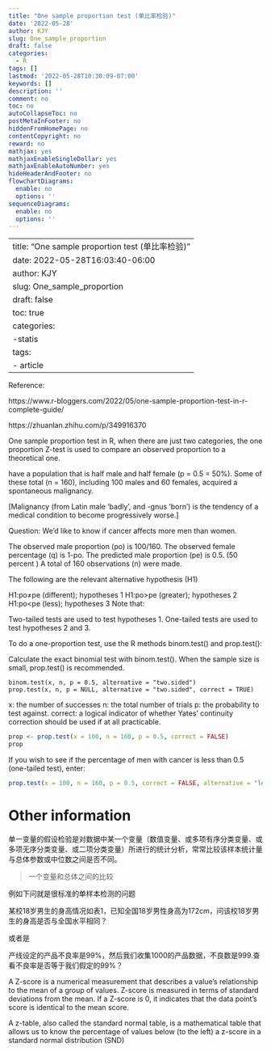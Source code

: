 ```yaml
---
title: "One sample proportion test (单比率检验)"
date: '2022-05-28'
author: KJY
slug: One_sample_proportion
draft: false
categories:
  - R
tags: []
lastmod: '2022-05-28T10:30:09-07:00'
keywords: []
description: ''
comment: no
toc: no
autoCollapseToc: no
postMetaInFooter: no
hiddenFromHomePage: no
contentCopyright: no
reward: no
mathjax: yes
mathjaxEnableSingleDollar: yes
mathjaxEnableAutoNumber: yes
hideHeaderAndFooter: no
flowchartDiagrams:
  enable: no
  options: ''
sequenceDiagrams:
  enable: no
  options: ''
---
```


---
title: "One sample proportion test (单比率检验)"
date: 2022-05-28T16:03:40-06:00
author: KJY
slug: One_sample_proportion
draft: false
toc: true
categories:  
  -statis
tags:        
  - article
---

Reference:


https://www.r-bloggers.com/2022/05/one-sample-proportion-test-in-r-complete-guide/

https://zhuanlan.zhihu.com/p/349916370

One sample proportion test in R, when there are just two categories, the one proportion Z-test is used to compare an observed proportion to a theoretical one.

have a population that is half male and half female (p = 0.5 = 50%). Some of these total (n = 160), including 100 males and 60 females, acquired a spontaneous malignancy.

[Malignancy (from Latin male 'badly', and -gnus 'born') is the tendency of a medical condition to become progressively worse.]

Question: We’d like to know if cancer affects more men than women.

The observed male proportion (po) is 100/160.
The observed female percentage (q) is 1-po.
The predicted male proportion (pe) is 0.5. (50 percent )
A total of 160 observations (n) were made.

The following are the relevant alternative hypothesis (H1)

H1:po≠pe (different); hypotheses 1
H1:po>pe (greater); hypotheses 2
H1:po<pe (less); hypotheses 3
Note that:

Two-tailed tests are used to test hypotheses 1.
One-tailed tests are used to test hypotheses 2 and 3.

To do a one-proportion test, use the R methods binom.test() and prop.test():

Calculate the exact binomial test with binom.test(). When the sample size is small, prop.test() is recommended.



```
binom.test(x, n, p = 0.5, alternative = "two.sided")
prop.test(x, n, p = NULL, alternative = "two.sided", correct = TRUE)
```

x: the number of successes
n: the total number of trials
p: the probability to test against.
correct: a logical indicator of whether Yates’ continuity correction should be used if at all practicable.

```r
prop <- prop.test(x = 100, n = 160, p = 0.5, correct = FALSE)
prop
```


If you wish to see if the percentage of men with cancer is less than 0.5 (one-tailed test), enter:

```r
prop.test(x = 100, n = 160, p = 0.5, correct = FALSE, alternative = "less")
```


# Other information

单一变量的假设检验是对数据中某一个变量（数值变量、或多项有序分类变量、或多项无序分类变量、或二项分类变量）所进行的统计分析，常常比较该样本统计量与总体参数或中位数之间是否不同。

> 一个变量和总体之间的比较

例如下问就是很标准的单样本检测的问题

某校18岁男生的身高情况如表1，已知全国18岁男性身高为172cm，问该校18岁男生的身高是否与全国水平相同？

或者是

产线设定的产品不良率是99%，然后我们收集1000的产品数据，不良数是999.查看不良率是否等于我们假定的99%？


A Z-score is a numerical measurement that describes a value's relationship to the mean of a group of values. Z-score is measured in terms of standard deviations from the mean. If a Z-score is 0, it indicates that the data point's score is identical to the mean score.

A z-table, also called the standard normal table, is a mathematical table that allows us to know the percentage of values below (to the left) a z-score in a standard normal distribution (SND)











